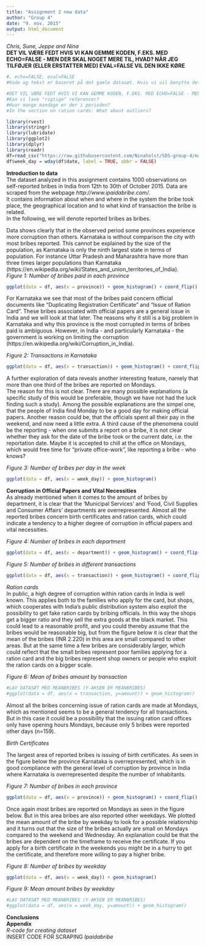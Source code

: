 ```yaml
---
title: "Assignment 2 new data"
author: "Group 4"
date: "9. nov. 2015"
output: html_document
---
```




*Chris, Sune, Jeppe and Nina*  
**DET VIL VÆRE FEDT HVIS VI KAN GEMME KODEN, F.EKS. MED ECHO=FALSE - MEN DER SKAL NOGET MERE TIL, HVAD? NÅR JEG TILFØJER (ELLER ERSTATTER MED) EVAL=FALSE VIL DEN IKKE KØRE**

```r
#, echo=FALSE, eval=FALSE
#Kode og tekst er baseret på det gamle datasæt. Hvis vi vil benytte det nye i stedet, skal vi rette til. 

#DET VIL VÆRE FEDT HVIS VI KAN GEMME KODEN, F.EKS. MED ECHO=FALSE - MEN DER SKAL NOGET MERE TIL, HVAD? NÅR JEG TILFØJER (ELLER ERSTATTER MED) EVAL=FALSE VIL DEN IKKE KØRE
#Kan vi lave "rigtige" referencer?
#Hvor mange mandage er der i perioden?
#In the section on ration cards: What about outliers?

library(rvest)
library(stringr)
library(lubridate)
library(ggplot2)
library(dplyr)
library(readr)
df=read_csv("https://raw.githubusercontent.com/Ninaholst/SDS-group-4/master/bribes_061115.csv")
df$week_day = wday(df$date, label = TRUE, abbr = FALSE)
```

**Introduction to data**  
The dataset analyzed in this assignment contains 1000 observations on self-reported bribes in India from 12th to 30th of October 2015. Data are scraped from the webpage *http://www.ipaidabribe.com/*.   
It contains information about when and where in the system the bribe took place, the geographical location and to what kind of transaction the bribe is related.  
In the following, we will denote reported bribes as bribes.

Data shows clearly that in the observed period some provinces experience more corruption than others. Karnataka is without comparison the city with most bribes reported. This cannot be explained by the size of the population, as Karnataka is only the ninth largest state in terms of population. For instance Uttar Pradesh and Maharashtra have more than three times larger populations than Karnataka (https://en.wikipedia.org/wiki/States_and_union_territories_of_India).   
*Figure 1: Number of bribes paid in each province*  
```r
ggplot(data = df, aes(x = province)) + geom_histogram() + coord_flip()
```  
For Karnataka we see that most of the bribes paid concern official documents like "Duplicating Registration Certificate" and "Issue of Ration Card". These bribes associated with official papers are a general issue in India and we will look at that later. The reasons why it still is a big problem in Karnataka and why this province is the most corrupted in terms of bribes paid is ambiguous. However, in India - and particularly Karnataka - the government is working on limiting the corruption (https://en.wikipedia.org/wiki/Corruption_in_India).   

*Figure 2: Transactions in Karnataka*  

```r
ggplot(data = df, aes(x = transaction)) + geom_histogram() + coord_flip()
```

A further exploration of data reveals another interesting feature, namely that more than one third of the bribes are reported on Mondays.    
The reason for this is not clear. There are many possible explanations (a specific study of this would be preferable, though we have not had the luck finding such a study). Among the possible explanations are the simpel one, that the people of India find Monday to be a good day for making official papers. Another reason could be, that the officials spent all their pay in the weekend, and now need a little extra. A third cause of the phenomena could be the reporting - when one submits a report on a bribe, it is not clear whether they ask for the date of the bribe took or the current date, i.e. the reportation date. Maybe it is accepted to chill at the office on Mondays, which would free time for "private office-work", like reporting a bribe - who knows?  

*Figure 3: Number of bribes per day in the week*
```r
ggplot(data = df, aes(x = week_day)) + geom_histogram()
```


**Corruption in Official Papers and Vital Necessities**  
As already mentioned when it comes to the amount of bribes by department, it is clear that the 'Municipal Services' and 'Food, Civil Supplies and Consumer Affairs' departments are overrepresented. Almost all the reported bribes concern birth certificates and ration cards, which could indicate a tendency to a higher degree of corruption in official papers and vital necessities.       

*Figure 4: Number of bribes in each department*
```r
ggplot(data = df, aes(x = department)) + geom_histogram() + coord_flip()
```

*Figure 5: Number of bribes in different transactions*
```r
ggplot(data = df, aes(x = transaction)) + geom_histogram() + coord_flip()
```

*Ration cards*  
In public, a high degree of corruption within ration cards in India is well known. This applies both to the families who apply for the card, but shops, which cooperates with India's public distribution system also exploit the possibility to get fake ration cards by bribing officials. In this way the shops get a bigger ratio and they sell the extra goods at the black market. This could lead to a reasonable profit, and you could thereby assume that the bribes would be reasonable big, but from the figure below it is clear that the mean of the bribes (INR 2.220) in this area are small compared to other areas. But at the same time a few bribes are considerably larger, which could reflect that the small bribes represent poor families applying for a ration card and the big bribes represent shop owners or people who exploit the ration cards on a bigger scale.      
  
*Figure 6: Mean of bribes amount by transaction*  
```r
#LAV DATASÆT MED MEANBRIBES (Y-AKSEN ER MEANBRIBES)
#ggplot(data = df, aes(x = transaction, y=amount)) + geom_histogram() 
```

Almost all the bribes concerning issue of ration cards are made at Mondays, which as mentioned seems to be a general tendency for all transactions. But in this case it could be a possibility that the issuing ration card offices only have opening hours Mondays, because only 5 bribes were reported other days (n=159).  


*Birth Certificates*   

The largest area of reported bribes is issuing of birth certificates. As seen in the figure below the province Karnataka is overrepresented, which is in good compliance with the general level of corruption by province in India where Karnataka is overrepresented despite the number of inhabitants.  

*Figure 7: Number of bribes in each province*
```r
ggplot(data = df, aes(x = province)) + geom_histogram() + coord_flip()
```

Once again most bribes are reported on Mondays as seen in the figure below. But in this area bribes are also reported other weekdays. We plotted the mean amount of the bribe by weekday to look for a possible relationship and it turns out that the size of the bribes actually are small on Mondays compared to the weekend and Wednesday. An explanation could be that the bribes are dependent on the timeframe to receive the certificate. If you apply for a birth certificate in the weekends you might be in a hurry to get the certificate, and therefore more willing to pay a higher bribe.    
  
*Figure 8: Number of bribes by weekday*  
```r
ggplot(data = df, aes(x = week_day)) + geom_histogram()
```

*Figure 9: Mean amount bribes by weekday*  
```r
#LAV DATASÆT MED MEANBRIBES (Y-AKSEN ER MEANBRIBES)
#ggplot(data = df, aes(x = week_day, y=amount)) + geom_histogram()
```


**Conclusions**  
**Appendix**  
*R-code for creating dataset*  
INSERT CODE FOR SCRAPING *Ipaidabribe*  

